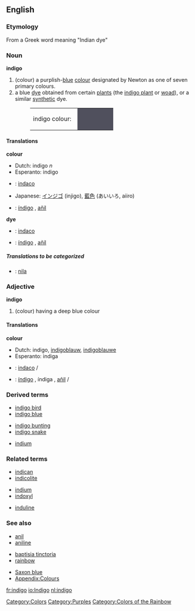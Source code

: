 {{wikipedia}}
==English==

===Etymology===
From a Greek word meaning "Indian dye"

===Noun===
'''indigo'''

#(colour) a purplish-[[blue]] [[colour]] designated by Newton as one of seven primary colours.
#a blue [[dye]] obtained from certain [[plant]]s (the [[indigo plant]] or [[woad]]), or a similar [[synthetic]] dye.
#:<table><tr><td>indigo colour: &nbsp;</td><td bgcolor="#50505D" width="80">&nbsp; </td></tr></table>

====Translations====

'''colour'''
{{top}}
*Dutch: indigo ''n''
*Esperanto: indigo
*{{it}}: [[indaco]] {{m}}
{{mid}}
*Japanese: [[インジゴ]] (injigo), [[藍色]] (あいいろ, aiiro)
*{{es}}: [[índigo]] {{m}}, [[añil]] {{m}}
{{bottom}}

'''dye'''
{{top}}
*{{it}}: [[indaco]] {{m}}
{{mid}}
*{{es}}: [[índigo]] {{m}}, [[añil]] {{m}}
{{bottom}}

=====Translations to be categorized=====
{{checktrans}}
<!--Remove this section once all of the translations below have been moved into the tables above.-->
*{{ttbc|Indigo}}: [[nila]]

===Adjective===
'''indigo'''
#(colour) having a deep blue colour

====Translations====

'''colour'''
{{top}}
*Dutch: indigo, [[indigoblauw]], [[indigoblauwe]]
*Esperanto: indiga
{{mid}}
*{{it}}: [[indaco]] {{m}}/{{f}}
*{{es}}: [[índigo]] {{m}}, índiga {{f}}, [[añil]] {{m}}/{{f}}
{{bottom}}

===Derived terms===
{{top3}}
*[[indigo bird]]
*[[indigo blue]]
{{mid3}}
*[[indigo bunting]]
*[[indigo snake]]
{{mid3}}
*[[indium]]<!--see the etymology for that word-->
{{bottom}}

===Related terms===
{{top3}}
*[[indican]]
*[[indicolite]]
{{mid3}}
*[[indium]]
*[[indoxyl]]
{{mid3}}
*[[induline]]
{{bottom}}

===See also===
{{top3}}
*[[anil]]
*[[aniline]]
{{mid3}}
*[[baptisia tinctoria]]
*[[rainbow]]
{{mid3}}
*[[Saxon blue]]
*[[Wiktionary_Appendix:Colours|Appendix:Colours]]
{{bottom}}

[[Category:Colors]]
[[Category:Purples]]
[[Category:Colors of the Rainbow]]

[[fr:indigo]]
[[io:Indigo]]
[[nl:indigo]]